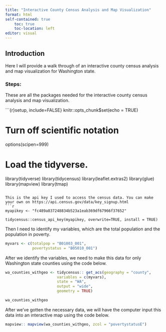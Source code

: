 ```yaml
---
title: "Interactive County Census Analysis and Map Visualization"
format: html
self-contained: true
    toc: true
    toc-location: left
editor: visual
---
```


## Introduction

Here I will provide a walk through of an interactive county census analysis and map visualization for Washington state.

### Steps: 

These are all the packages needed for the interactive county census analysis and map visualization.

```{r}setup, include=FALSE}
knitr::opts_chunk$set(echo = TRUE)

# Turn off scientific notation
options(scipen=999)

# Load the tidyverse.
library(tidyverse)
library(tidycensus)
library(leaflet.extras2)
library(glue)
library(mapview)
library(tmap)

```

This is the api key I used to access the census data. You can make your own on https://api.census.gov/data/key_signup.html 
```r

myapikey <- "fc489a837248834b523a1eab369df67966f37652"

tidycensus::census_api_key(myapikey, overwrite=TRUE, install = TRUE)
```

Then I need to identify my variables, which are the total population and the population in poverty.
```r
myvars <- c(totalpop = "B01003_001",
            povertystatus = "B05010_001")
```



After we identify the variables, we need to make this data for only Washington state counties using the code below.
```r
wa_counties_withgeo <- tidycensus:: get_acs(geography = "county",
                       variables = c(myvars),
                       state = "WA",
                       output = "wide",
                       geometry = TRUE)

wa_counties_withgeo
```
After we've gotten the necessary data, we will have the computer input this data into an interactive map using the code below.


```r
mapview:: mapview(wa_counties_withgeo, zcol = "povertystatusE")
```

